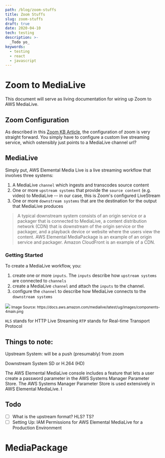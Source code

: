 ```yaml
---
path: /blog/zoom-stuffs
title: Zoom Stuffs
slug: zoom-stuffs
draft: true
date: 2020-04-10
tech: testing
description: >-
  _Todo yo_
keywords:
  - testing
  - react
  - javascript
---
```


# Zoom to MediaLive

This document will serve as living documentation for wiring up Zoom to AWS
MediaLive.

## Zoom Configuration

As described in this
[Zoom KB Article](https://support.zoom.us/hc/en-us/articles/115001777826-Live-Streaming-Meetings-or-Webinars-Using-a-Custom-Service),
the configuration of zoom is very straight forward. You simply have to configure
a custom live streaming service, which ostensibly just points to a MediaLive
channel url?

## MediaLive

Simply put, AWS Elemental Media Live is a live streaming workflow that involves
three systems:

1. A MediaLive `channel` which ingests and transcodes source content
2. One or more `upstream systems` that provide the `source content` (e.g. video)
   to MediaLive -- in our case, this is Zoom's configured LiveStream
3. One or more `downstream systems` that are the destination for the output that
   MediaLive produces

> A typical downstream system consists of an origin service or a packager that
> is connected to MediaLive, a content distribution network (CDN) that is
> downstream of the origin service or the packager, and a playback device or
> website where the users view the content. AWS Elemental MediaPackage is an
> example of an origin service and packager. Amazon CloudFront is an example of
> a CDN.

### Getting Started

To create a MediaLive workflow, you:

1. create one or more `inputs`. The `inputs` describe how `upstream systems` are
   connected to `channels`
2. create a MediaLive `channel` and attach the `inputs` to the channel.
3. configure the `channel` to describe how MediaLive connects to the
   `downstream systems`

<img src="https://docs.aws.amazon.com/medialive/latest/ug/images/components-4main.png" />
<small>
  Image&nbspSource:&nbsphttps://docs.aws.amazon.com/medialive/latest/ug/images/components-4main.png
</small>

`HLS` stands for HTTP Live Streaming `RTP` stands for Real-time Transport
Protocol

## Things to note:

Upstream System: will be a push (presumably) from zoom

Downstream System SD or H.264 (HD)

The AWS Elemental MediaLive console includes a feature that lets a user create a
password parameter in the AWS Systems Manager Parameter Store. The AWS Systems
Manager Parameter Store is used extensively in AWS Elemental MediaLive. I

## Todo

- [ ] What is the upstream format? HLS? TS?
- [ ] Setting Up: IAM Permissions for AWS Elemental MediaLive for a Production
      Environment

# MediaPackage
